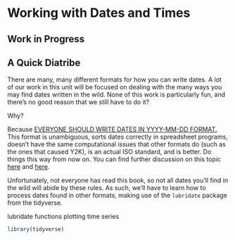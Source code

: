 # Working with Dates and Times
## Work in Progress
## A Quick Diatribe
There are many, many different formats for how you can write dates. A lot of our work in this unit will be focused on dealing with the many ways you may find dates written in the wild. None of this work is particularly fun, and there's no good reason that we still have to do it?

Why?

Because [EVERYONE SHOULD WRITE DATES IN YYYY-MM-DD FORMAT.](https://xkcd.com/1179/) This format is unambiguous, sorts dates correctly in spreadsheet programs, doesn't have the same computational issues that other formats do (such as the ones that caused Y2K), is an actual ISO standard, and is better. Do things this way from now on. You can find further discussion on this topic [here](http://www.thetechnicalgeekery.com/2013/06/yyyy-mm-dd-the-best-way-to-write-dates/) and [here](https://www.w3.org/QA/Tips/iso-date).

Unfortunately, not everyone has read this book, so not all dates you'll find in the wild will abide by these rules. As such, we'll have to learn how to process dates found in other formats, making use of the `lubridate` package from the tidyverse.

lubridate functions
plotting time series
```r
library(tidyverse)
```

